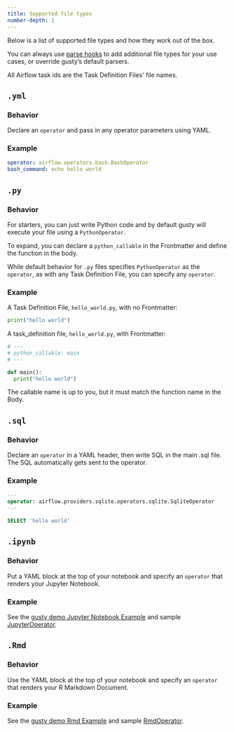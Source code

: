 ```yaml
---
title: Supported file types
number-depth: 1
---
```


Below is a list of supported file types and how they work out of the box.

You can always use [parse hooks](create-dag-args.qmd#parse_hooks) to add additional file types for your use cases, or override gusty's default parsers.

All Airflow task ids are the Task Definition Files' file names.

## `.yml`

### Behavior

Declare an `operator` and pass in any operator parameters using YAML.

### Example

```yaml
operator: airflow.operators.bash.BashOperator
bash_command: echo hello world
```


## `.py`

### Behavior

For starters, you can just write Python code and by default gusty will execute your file using a `PythonOperator`.

To expand, you can declare a `python_callable` in the Frontmatter and define the function in the body.

While default behavior for `.py` files specifies `PythonOperator` as the `operator`, as with any Task Definition File, you can specify any `operator`.

### Example

A Task Definition File, `hello_world.py`, with no Frontmatter:

```python
print("hello world")
```

A task_definition file, `hello_world.py`, with Frontmatter:

```python
# ---
# python_callable: main
# ---

def main():
  print("hello world")
```

The callable name is up to you, but it must match the function name in the Body.

## `.sql`

### Behavior

Declare an `operator` in a YAML header, then write SQL in the main .sql file. The SQL automatically gets sent to the operator.

### Example

```sql
---
operator: airflow.providers.sqlite.operators.sqlite.SqliteOperator
---

SELECT 'hello world'
```

## `.ipynb`

### Behavior

Put a YAML block at the top of your notebook and specify an `operator` that renders your Jupyter Notebook.

### Example

See the [gusty demo Jupyter Notebook Example](https://github.com/pipeline-tools/gusty-demo/blob/main/airflow/dags/stock_predictions/stock_data.ipynb) and sample [JupyterOperator](https://github.com/pipeline-tools/gusty-demo/blob/main/airflow/operators/jupyter_operator.py).

## `.Rmd`

### Behavior

Use the YAML block at the top of your notebook and specify an `operator` that renders your R Markdown Document.

### Example

See the [gusty demo Rmd Example](https://github.com/pipeline-tools/gusty-demo/blob/main/airflow/dags/stock_predictions/model_predictions.Rmd) and sample [RmdOperator](https://github.com/pipeline-tools/gusty-demo/blob/main/airflow/operators/rmd_operator.py).
